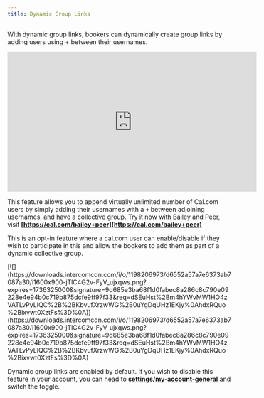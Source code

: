 ```yaml
---
title: Dynamic Group Links
---
```


With dynamic group links, bookers can dynamically create group links by adding users using + between their usernames.

<Frame>
<iframe width="560" height="315" src="https://www.youtube.com/embed/60HJt8DOVNo?si=1naHI1wcbN5_QOvw" title="YouTube video player" frameborder="0" allow="accelerometer; autoplay; clipboard-write; encrypted-media; gyroscope; picture-in-picture; web-share" referrerpolicy="strict-origin-when-cross-origin" allowfullscreen></iframe>
</Frame>

This feature allows you to append virtually unlimited number of Cal.com users by simply adding their usernames with a **`+`** between adjoining usernames, and have a collective group. Try it now with Bailey and Peer, visit **[https://cal.com/bailey+peer](https://cal.com/bailey+peer)**

This is an opt-in feature where a cal.com user can enable/disable if they wish to participate in this and allow the bookers to add them as part of a dynamic collective group.

<Frame>
[![](https://downloads.intercomcdn.com/i/o/1198206973/d6552a57a7e6373ab7087a30/i1600x900-jTlC4G2v-FyV_ujxqws.png?expires=1736325000&signature=9d685e3ba68f1d0fabec8a286c8c790e09228e4e94b0c719b875dcfe9ff97f33&req=dSEuHst%2Bm4hYWvMW1HO4zVATLvPyLIQC%2B%2BKbvufXrzwWG%2B0uYgDqUHz1EKjy%0AhdxRQuo%2Bixvwt0XztFs%3D%0A)](https://downloads.intercomcdn.com/i/o/1198206973/d6552a57a7e6373ab7087a30/i1600x900-jTlC4G2v-FyV_ujxqws.png?expires=1736325000&signature=9d685e3ba68f1d0fabec8a286c8c790e09228e4e94b0c719b875dcfe9ff97f33&req=dSEuHst%2Bm4hYWvMW1HO4zVATLvPyLIQC%2B%2BKbvufXrzwWG%2B0uYgDqUHz1EKjy%0AhdxRQuo%2Bixvwt0XztFs%3D%0A)
</Frame>


Dynamic group links are enabled by default. If you wish to disable this feature in your account, you can head to **[settings/my-account-general](https://cal.com/settings/my-account/general)** and switch the toggle.